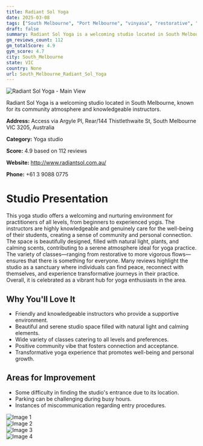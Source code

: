 ```yaml
---
title: Radiant Sol Yoga
date: 2025-03-08
tags: ["South Melbourne", "Port Melbourne", "vinyasa", "restorative", "yin", "community", "atmosphere", "South Melbourne"]  
draft: false
summary: Radiant Sol Yoga is a welcoming studio located in South Melbourne, known for its community atmosphere and knowledgeable instructors.
gm_reviews_count: 112
gm_totalScore: 4.9
gym_score: 4.7
city: South_Melbourne
state: VIC
country: None
url: South_Melbourne_Radiant_Sol_Yoga
---
```


<div className="aspect-[16/9] relative my-8">
  <img 
    src="https://lh5.googleusercontent.com/p/AF1QipNz5NZquUZld4J9oNcPm15SnETL8z8szCKHExg8=w1920-h1080-k-no"
    alt="Radiant Sol Yoga - Main View"
    className="object-cover absolute inset-0 w-full h-full rounded-lg"
  />
</div>

Radiant Sol Yoga is a welcoming studio located in South Melbourne, known for its community atmosphere and knowledgeable instructors.

**Address:** Access via Argyle Pl, Rear/144 Thistlethwaite St, South Melbourne VIC 3205, Australia

**Category:** Yoga studio

**Score:** 4.9 based on 112 reviews

**Website:** http://www.radiantsol.com.au/

**Phone:** +61 3 9088 0775

# Studio Presentation

This yoga studio offers a welcoming and nurturing environment for practitioners of all levels, from beginners to experienced yogis. The instructors are highly knowledgeable and genuinely care for the well-being of their students, creating a sense of community and personal connection. The space is beautifully designed, filled with natural light, plants, and calming scents, contributing to a serene atmosphere ideal for yoga practice. The variety of classes—ranging from restorative to more vigorous flows—ensures that there is something for everyone. Many reviews highlight the studio as a sanctuary where individuals can find peace, reconnect with themselves, and experience transformative journeys in their practice. Overall, it is celebrated as a vibrant hub for yoga enthusiasts in the area.

## Why You'll Love It

- Friendly and knowledgeable instructors who provide a supportive environment.
- Beautiful and serene studio space filled with natural light and calming elements.
- Wide variety of classes catering to all levels and preferences.
- Positive community vibe that fosters connection and acceptance.
- Transformative yoga experience that promotes well-being and personal growth.

## Areas for Improvement

- Some difficulty in finding the studio's entrance due to its location.
- Parking can be challenging during busy hours.
- Instances of miscommunication regarding entry procedures.

<div className="grid grid-cols-1 xl:grid-cols-2 gap-4 my-8">
<div className="aspect-[4/3] relative"><img src="https://lh3.googleusercontent.com/p/AF1QipO2cQmdZToCaddv_U4LQaiR8J1tAC_9zA_gwElv=w1920-h1080-k-no" alt="Image 1" className="object-cover absolute inset-0 w-full h-full rounded-lg" /></div>
<div className="aspect-[4/3] relative"><img src="https://lh5.googleusercontent.com/p/AF1QipMQ9UA9BewgiqQ6Rj4-w95zV4K5bjarNz5WlNWE=w1920-h1080-k-no" alt="Image 2" className="object-cover absolute inset-0 w-full h-full rounded-lg" /></div>
<div className="aspect-[4/3] relative"><img src="https://lh5.googleusercontent.com/p/AF1QipO1CnP4SLdVpUMe3G62LydWBz_5agNkCxSyx1hY=w1920-h1080-k-no" alt="Image 3" className="object-cover absolute inset-0 w-full h-full rounded-lg" /></div>
<div className="aspect-[4/3] relative"><img src="https://lh5.googleusercontent.com/p/AF1QipNH-CWYbKCstB43GiCNFY_LtYKHK2uYYwsCSHbP=w1920-h1080-k-no" alt="Image 4" className="object-cover absolute inset-0 w-full h-full rounded-lg" /></div>
</div>